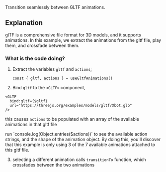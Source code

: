 Transition seamlessly between GLTF animations.

<Example
  path="animation/transitions"
  iframe
/>

## Explanation

glTF is a comprehensive file format for 3D models, and it supports animations.
In this example, we extract the animations from the gltf file, play them, and crossfade between them.

### What is the code doing?

1. Extract the variables `gltf` and `actions`;

   `const { gltf, actions } = useGltfAnimations()`

2. Bind `gltf` to the `<GLTF>` component,

```
<GLTF
  bind:gltf={$gltf}
  url="https://threejs.org/examples/models/gltf/Xbot.glb"
/>
```

this causes `actions` to be populated with an array of the available animations in that gltf file

<Tip type="tip">
  run `console.log(Object.entries($actions))` to see the available action strings, and the shape of
  the animation object. By doing this, you'll discover that this example is only using 3 of the 7
  available animations attached to this gltf file.
</Tip>

3. selecting a different animation calls `transitionTo` function, which crossfades between the two animations

